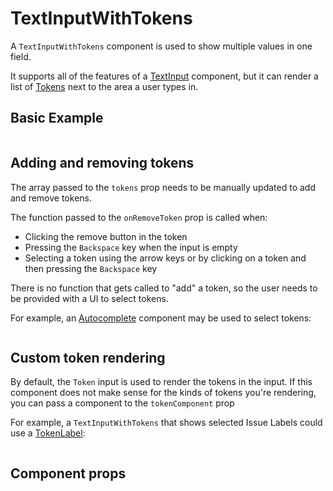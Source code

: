 # TextInputWithTokens

A `TextInputWithTokens` component is used to show multiple values in one field.

It supports all of the features of a [TextInput]() component, but it can render a list of [Tokens]() next to the area a user types in.

## Basic Example

<!-- insert topic tags input? -->
```tsx live
```

## Adding and removing tokens

The array passed to the `tokens` prop needs to be manually updated to add and remove tokens.

The function passed to the `onRemoveToken` prop is called when:
- Clicking the remove button in the token
- Pressing the `Backspace` key when the input is empty
- Selecting a token using the arrow keys or by clicking on a token and then pressing the `Backspace` key

There is no function that gets called to "add" a token, so the user needs to be provided with a UI to select tokens.

For example, an [Autocomplete]() component may be used to select tokens:
<!-- insert editable topic tags input? -->
```tsx live
```

## Custom token rendering

By default, the `Token` input is used to render the tokens in the input. If this component does not make sense for the kinds of tokens you're rendering, you can pass a component to the `tokenComponent` prop

For example, a `TextInputWithTokens` that shows selected Issue Labels could use a [TokenLabel]():
<!-- insert input that has issue label tokens passed -->
```tsx live
```

## Component props

<!-- insert prop table here -->
